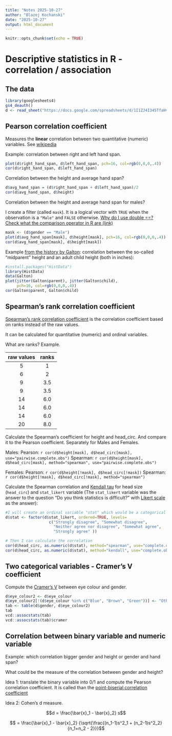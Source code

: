 ```yaml
---
title: "Notes 2025-10-27"
author: "Blazej Kochanski"
date: "2025-10-27"
output: html_document
---
```


```r
knitr::opts_chunk$set(echo = TRUE)
```

# Descriptive statistics in R - correlation / association

## The data

```r
library(googlesheets4)
gs4_deauth()
d <- read_sheet("https://docs.google.com/spreadsheets/d/1I1ZJ4I345TfaHvyCCgzMz8pMsfS_J3yi9WcpcrhO6No/edit?usp=sharing", "clean_data")
```

## Pearson correlation coefficient

Measures the **linear** correlation between two quantitative (numeric) variables. See [wikipedia](https://en.wikipedia.org/wiki/Pearson_correlation_coefficient)

Example: correlation between right and left hand span. 

```r
plot(d$right_hand_span, d$left_hand_span, pch=16, col=rgb(0,0,0,.4))
cor(d$right_hand_span, d$left_hand_span)
```


Correlation between the height and average hand span?

```r
d$avg_hand_span = (d$right_hand_span + d$left_hand_span)/2
cor(d$avg_hand_span, d$height)
```

Correlation between the height and average hand span for males? 

I create a filter (called `mask`). It is a logical vector with `TRUE` when the observation is a `"Male"` and `FALSE` otherwise. [Why do I use double ==? Check what the comparison operator in R are (link)](https://www.geeksforgeeks.org/r-language/what-are-comparison-operators-in-r/)

```r
mask <- (d$gender == "Male") 
plot(d$avg_hand_span[mask], d$height[mask], pch=16, col=rgb(0,0,0,.4))
cor(d$avg_hand_span[mask], d$height[mask])
```

Example [from the history by Galton](https://www.rdocumentation.org/packages/HistData/versions/0.9-3/topics/Galton): correlation between the so-called "midparent" height and an adult child height (both in inches):

```r
#install.packages("HistData")
library(HistData)
data(Galton)
plot(jitter(Galton$parent), jitter(Galton$child), 
     pch=16, col=rgb(0,0,0,.4))
cor(Galton$parent, Galton$child)
```

## Spearman's rank correlation coefficient

[Spearman's rank correlation coefficient](https://en.wikipedia.org/wiki/Spearman%27s_rank_correlation_coefficient) is the correlation coefficient based on ranks instead of the raw values.

It can be calculated for quantitative (numeric) and ordinal variables. 

What are ranks? Example. 

| raw values | ranks |
|:---------:|:-----:|
| 5 | 1 |
| 6 | 2 |
| 9 | 3.5 |
| 9 | 3.5 |
| 14 | 6.0 |
| 14 | 6.0 |
| 14 | 6.0 |
| 20 | 8.0 |

Calculate the Spearman's coefficient for height and head_circ. And compare it to the Pearson coefficient. Separately for Males and Females. 

Males: 
Pearson: `r cor(d$height[mask], d$head_circ[mask], use="pairwise.complete.obs")`
Spearman: `r cor(d$height[mask], d$head_circ[mask], method="spearman", use="pairwise.complete.obs")`

Females: 
Pearson: `r cor(d$height[!mask], d$head_circ[!mask])`
Spearman: `r cor(d$height[!mask], d$head_circ[!mask], method="spearman")`

Calculate the Spearman correlation and [Kendall tau](https://en.wikipedia.org/wiki/Kendall_rank_correlation_coefficient) for head size (`head_circ`) and `stat_likert` variable (The `stat_likert` variable was the answer to the question "Do you think statistics is difficult?" with [Likert scale](https://en.wikipedia.org/wiki/Likert_scale) as the answer):

```r
#I will create an ordinal variable "stat" which would be a categorical variable with order (“ordinal variable”)
d$stat <- factor(d$stat_likert, ordered=TRUE, levels=
                   c("Strongly disagree", "Somewhat disagree", 
                     "Neither agree nor disagree", "Somewhat agree", 
                     "Strongly agree" ))

# Then I can calculate the correlation
cor(d$head_circ, as.numeric(d$stat), method="spearman", use="complete.obs")
cor(d$head_circ, as.numeric(d$stat), method="kendall", use="complete.obs")
```

## Two categorical variables - Cramer's V coefficient

Compute the [Cramer's V](https://en.wikipedia.org/wiki/Cram%C3%A9r%27s_V) between eye colour and gender. 

```r
d$eye_colour2 <- d$eye_colour
d$eye_colour2[!(d$eye_colour %in% c("Blue", "Brown", "Green"))] <- "Other"
tab <- table(d$gender, d$eye_colour2)
tab
vcd::assocstats(tab)
vcd::assocstats(tab)$cramer
```

## Correlation between binary variable and numeric variable

Example: which correlation bigger gender and height or gender and hand span?

What could be the measure of the correlation between gender and height?

Idea 1: translate the binary variable into 0/1 and compute the Pearson correlation coefficient. It is called than the [point-biserial correlation coefficient](https://en.wikipedia.org/wiki/Point-biserial_correlation_coefficient)

Idea 2: Cohen's d measure. 

$$d = \frac{\bar{x}_1 - \bar{x}_2} s$$

$$   = \frac{\bar{x}_1 - \bar{x}_2}
{\sqrt{\frac{(n_1-1)s^2_1 + (n_2-1)s^2_2}{n_1+n_2 - 2}}}$$
